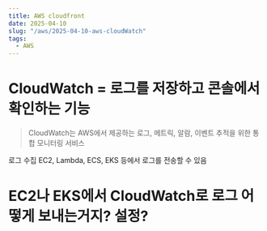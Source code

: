 ```yaml
---
title: AWS cloudfront
date: 2025-04-10
slug: "/aws/2025-04-10-aws-cloudWatch"
tags:
  - AWS
---
```


# CloudWatch = 로그를 저장하고 콘솔에서 확인하는 기능

> CloudWatch는 AWS에서 제공하는 로그, 메트릭, 알람, 이벤트 추적을 위한 통합 모니터링 서비스

로그 수집	EC2, Lambda, ECS, EKS 등에서 로그를 전송할 수 있음


#  EC2나 EKS에서 CloudWatch로 로그 어떻게 보내는거지? 설정?